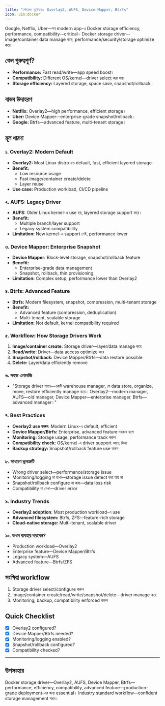 ```yaml
---
title: "স্টোরেজ ড্রাইভার: Overlay2, AUFS, Device Mapper, Btrfs"
icon: uim:docker
---
```


Google, Netflix, Uber—সব modern app-এ Docker storage efficiency, performance, compatibility—critical। Docker storage driver—image/container data manage করে, performance/security/storage optimize করে।

## কেন গুরুত্বপূর্ণ?

- **Performance:** Fast read/write—app speed boost।
- **Compatibility:** Different OS/kernel—driver select করা যায়।
- **Storage efficiency:** Layered storage, space save, snapshot/rollback।

## বাস্তব উদাহরণ

- **Netflix:** Overlay2—high performance, efficient storage।
- **Uber:** Device Mapper—enterprise-grade snapshot/rollback।
- **Google:** Btrfs—advanced feature, multi-tenant storage।

## মূল ধারণা

### ১. Overlay2: Modern Default

- **Overlay2:** Most Linux distro-তে default, fast, efficient layered storage।
- **Benefit:**
  - Low resource usage
  - Fast image/container create/delete
  - Layer reuse
- **Use case:** Production workload, CI/CD pipeline

### ২. AUFS: Legacy Driver

- **AUFS:** Older Linux kernel-এ use হয়, layered storage support করে।
- **Benefit:**
  - Multiple branch/layer support
  - Legacy system compatibility
- **Limitation:** New kernel-এ support নেই, performance lower

### ৩. Device Mapper: Enterprise Snapshot

- **Device Mapper:** Block-level storage, snapshot/rollback feature
- **Benefit:**
  - Enterprise-grade data management
  - Snapshot, rollback, thin provisioning
- **Limitation:** Complex setup, performance lower than Overlay2

### ৪. Btrfs: Advanced Feature

- **Btrfs:** Modern filesystem, snapshot, compression, multi-tenant storage
- **Benefit:**
  - Advanced feature (compression, deduplication)
  - Multi-tenant, scalable storage
- **Limitation:** Not default, kernel compatibility required

### ৫. Workflow: How Storage Drivers Work

1. **Image/container create:** Storage driver—layer/data manage করে
2. **Read/write:** Driver—data access optimize করে
3. **Snapshot/rollback:** Device Mapper/Btrfs—data restore possible
4. **Delete:** Layer/data efficiently remove

### ৬. সহজ এনালজি

- "Storage driver মানে—একটি warehouse manager, যে data store, organize, move, restore efficiently manage করে। Overlay2—modern manager, AUFS—old manager, Device Mapper—enterprise manager, Btrfs—advanced manager।"

### ৭. Best Practices

- **Overlay2 use করুন:** Modern Linux-এ default, efficient
- **Device Mapper/Btrfs:** Enterprise, advanced feature দরকার হলে
- **Monitoring:** Storage usage, performance track করুন
- **Compatibility check:** OS/kernel-এ driver support আছে কিনা
- **Backup strategy:** Snapshot/rollback feature use করুন

### ৮. সাধারণ ভুলত্রুটি

- Wrong driver select—performance/storage issue
- Monitoring/logging না রাখা—storage issue detect করা যায় না
- Snapshot/rollback configure না করা—data loss risk
- Compatibility না দেখা—driver error

### ৯. Industry Trends

- **Overlay2 adoption:** Most production workload-এ use
- **Advanced filesystem:** Btrfs, ZFS—feature-rich storage
- **Cloud-native storage:** Multi-tenant, scalable driver

### ১০. কখন ব্যবহার করবেন?

- Production workload—Overlay2
- Enterprise feature—Device Mapper/Btrfs
- Legacy system—AUFS
- Advanced feature—Btrfs/ZFS

## সংক্ষিপ্ত workflow

1. Storage driver select/configure করুন
2. Image/container create/read/write/snapshot/delete—driver manage করে
3. Monitoring, backup, compatibility enforced করুন

## Quick Checklist

- [x] Overlay2 configured?
- [x] Device Mapper/Btrfs needed?
- [x] Monitoring/logging enabled?
- [x] Snapshot/rollback configured?
- [x] Compatibility checked?

---

## উপসংহার

Docker storage driver—Overlay2, AUFS, Device Mapper, Btrfs—performance, efficiency, compatibility, advanced feature—production-grade deployment-এর জন্য essential। Industry standard workflow—confident storage management সম্ভব।

